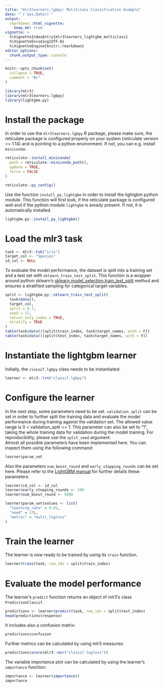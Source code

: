 ```yaml
---
title: "mlr3learners.lgbpy: Mulitclass Classification Example"
date: "`r Sys.Date()`"
output:
  rmarkdown::html_vignette:
    keep_md: true
vignette: >
  %\VignetteIndexEntry{mlr3learners_lightgbm_multiclass}
  %\VignetteEncoding{UTF-8}
  %\VignetteEngine{knitr::rmarkdown}
editor_options: 
  chunk_output_type: console
---
```


```r
knitr::opts_chunk$set(
  collapse = TRUE,
  comment = "#>"
)
```

```r
library(mlr3)
library(mlr3learners.lgbpy)
library(lightgbm.py)
```

# Install the package

In order to use the `mlr3learners.lgbpy` R package, please make sure, the reticulate package is configured properly on your system (reticulate version >= 1.14) and is pointing to a python environment. If not, you can e.g. install `miniconda`:

```r
reticulate::install_miniconda(
  path = reticulate::miniconda_path(),
  update = TRUE,
  force = FALSE
)
```
```r
reticulate::py_config()
```

Use the function `install_py_lightgbm` in order to install the lightgbm python module. This function will first look, if the reticulate package is configured well and if the python module `lightgbm` is aready present. If not, it is automatically installed. 

```r
lightgbm.py::install_py_lightgbm()
```

# Load the mlr3 task

```r
task <- mlr3::tsk("iris")
target_col <- "Species"
id_col <- NULL
```

To evaluate the model performance, the dataset is split into a training set and a test set with `sklearn_train_test_split`. This function is a wrapper around python sklearn's [sklearn.model_selection.train_test_split](https://scikit-learn.org/stable/modules/generated/sklearn.model_selection.train_test_split.html) method and ensures a stratified sampling for categorical target variables. 

```r
split <- lightgbm.py::sklearn_train_test_split(
  task$data(),
  target_col,
  split = 0.7,
  seed = 17,
  return_only_index = TRUE,
  stratify = TRUE
)
table(task$data()[split$train_index, task$target_names, with = F])
table(task$data()[split$test_index, task$target_names, with = F])
```

# Instantiate the lightgbm learner 

Initially, the `classif.lgbpy` class needs to be instantiated: 

```r
learner <- mlr3::lrn("classif.lgbpy")
```

# Configure the learner 

In the next step, some parameters need to be set. `validation_split` can be set in order to further split the training data and evaluate the model performance during training against the validation set. The allowed value range is 0 < validation_split <= 1. This parameter can also be set to "1", taking the whole training data for validation during the model training. For reproducibility, please use the `split_seed` argument.  
Almost all possible parameters have been implemented here. You can inspect them using the following command: 

```r
learner$param_set
```

Also the parameters `num_boost_round` and `early_stopping_rounds` can be set here. Please refer to the [LightGBM manual](https://lightgbm.readthedocs.io) for further details these parameters.

```r
learner$id_col <- id_col
learner$early_stopping_rounds <- 100
learner$num_boost_round <- 5000
```

```r
learner$param_set$values <- list(
  "learning_rate" = 0.01,
  "seed" = 17L,
  "metric" = "multi_logloss"
)
```

# Train the learner 

The learner is now ready to be trained by using its `train` function. 

```r
learner$train(task, row_ids = split$train_index)
```

# Evaluate the model performance 

The learner's `predict` function returns an object of mlr3's class `PredictionClassif`.

```r
predictions <- learner$predict(task, row_ids = split$test_index)
head(predictions$response)
```

It includes also a confusion  matrix:

```r
predictions$confusion
```

Further metrics can be calculated by using mlr3 measures:

```r
predictions$score(mlr3::msr("classif.logloss"))
```

The variable importance plot can be calculated by using the learner's `importance` function:

```r
importance <- learner$importance()
importance
```
